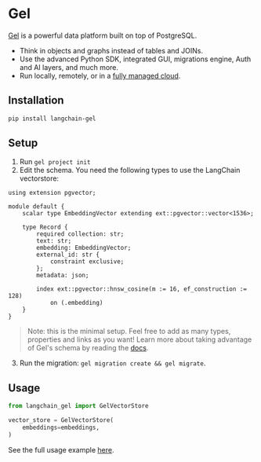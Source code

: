 # Gel

[Gel](https://www.geldata.com/) is a powerful data platform built on top of PostgreSQL.

- Think in objects and graphs instead of tables and JOINs.
- Use the advanced Python SDK, integrated GUI, migrations engine, Auth and AI layers, and much more.
- Run locally, remotely, or in a [fully managed cloud](https://www.geldata.com/cloud).

## Installation

```bash
pip install langchain-gel
```

## Setup

1. Run `gel project init`
2. Edit the schema. You need the following types to use the LangChain vectorstore:

```gel
using extension pgvector;

module default {
    scalar type EmbeddingVector extending ext::pgvector::vector<1536>;

    type Record {
        required collection: str;
        text: str;
        embedding: EmbeddingVector;
        external_id: str {
            constraint exclusive;
        };
        metadata: json;

        index ext::pgvector::hnsw_cosine(m := 16, ef_construction := 128)
            on (.embedding)
    }
}
```

> Note: this is the minimal setup. Feel free to add as many types, properties and links as you want!
> Learn more about taking advantage of Gel's schema by reading the [docs](https://docs.geldata.com/learn/schema).

3. Run the migration: `gel migration create && gel migrate`.

## Usage

```python
from langchain_gel import GelVectorStore

vector_store = GelVectorStore(
    embeddings=embeddings,
)
```

See the full usage example [here](/docs/integrations/vectorstores/gel).
